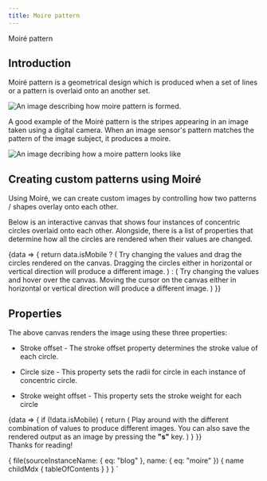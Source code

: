 ```yaml
---
title: Moire pattern
---
```







<div class="pt-10">
  <Heading
    level="h2"
    className="md:text-6xl lg:text-6xl text-5xl"
    disableDefaultSize
  >
    Moiré pattern
  </Heading>
</div>

## Introduction

Moiré pattern is a geometrical design which is produced when a set of lines or a pattern is overlaid onto an another set.

<FlexContainer centerAlign className="pt-5 pb-5">
  <img
    src={moireImage}
    alt="An image describing how moire pattern is formed."
  />
</FlexContainer>

A good example of the Moiré pattern is the stripes appearing in an image taken using a digital camera. When an image sensor's pattern matches the pattern of the image subject, it produces a moire.

<FlexContainer centerAlign className="pt-5 pb-5">
  <img
    src={moireExample}
    alt="An image decribing how a moire pattern looks like"
  />
</FlexContainer>

## Creating custom patterns using Moiré

Using Moiré, we can create custom images by controlling how two patterns / shapes overlay onto each other.

Below is an interactive canvas that shows four instances of <ExternalLink href="http://mathworld.wolfram.com/ConcentricCircles.html">concentric circles</ExternalLink> overlaid onto each other. Alongside, there is a list of properties that determine how all the circles are rendered when their values are changed.

<UtilProvider>
  {data => {
    return data.isMobile ? (
      <Text>
        Try changing the values and drag the circles rendered on the canvas.
        Dragging the circles either in horizontal or vertical direction will
        produce a different image.
      </Text>
    ) : (
      <Text>
        Try changing the values and hover over the canvas. Moving the cursor on
        the canvas either in horizontal or vertical direction will produce a
        different image.
      </Text>
    )
  }}
</UtilProvider>
<Canvas />

## Properties

The above canvas renders the image using these three properties:

- Stroke offset - The stroke offset property determines the stroke value of each circle.

- Circle size - This property sets the radii for circle in each instance of concentric circle.

- Stroke weight offset - This property sets the stroke weight for each circle

<UtilProvider>
  {data => {
    if (!data.isMobile) {
      return (
        <Text>
          Play around with the different combination of values to produce
          different images. You can also save the rendered output as an image by
          pressing the <strong>"s"</strong> key.
        </Text>
      )
    }
  }}
</UtilProvider>
<div className="mt-10 text-xl">Thanks for reading!</div>

  {
    file(sourceInstanceName: { eq: "blog" }, name: { eq: "moire" }) {
      name
      childMdx {
        tableOfContents
      }
    }
  }
`
